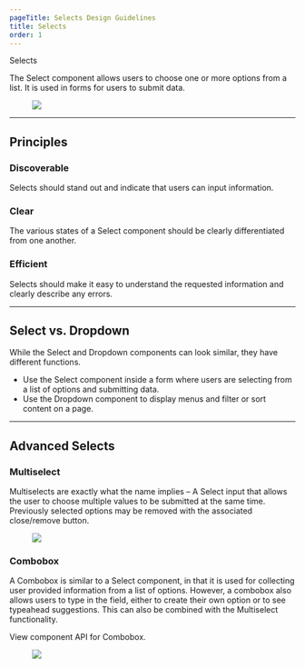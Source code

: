 ```yaml
---
pageTitle: Selects Design Guidelines
title: Selects
order: 1
---
```



<DocsHeading to="/api/select/" type="code">
  Selects
</DocsHeading>

The Select component allows users to choose one or more options from a list. It is used in forms for users to submit data.

<figure>
  <img src="../../images/inputs/selects-intro-image.png" alt=" " />
</figure>

<span class="horizontal-spacer"></span>
<hr class="article-divider" />

## Principles

### Discoverable

Selects should stand out and indicate that users can input information.

### Clear

The various states of a Select component should be clearly differentiated from one another.

### Efficient

Selects should make it easy to understand the requested information and clearly describe any errors.

<span class="horizontal-spacer"></span>
<hr class="article-divider" />

## Select vs. Dropdown

While the Select and Dropdown components can look similar, they have different functions.

- Use the Select component inside a form where users are selecting from a list of options and submitting data.
- Use the Dropdown component to display menus and filter or sort content on a page.

<span class="horizontal-spacer"></span>
<hr class="article-divider" />

## Advanced Selects

### Multiselect

Multiselects are exactly what the name implies – A Select input that allows the user to choose multiple values to be submitted at the same time.  Previously selected options may be removed with the associated close/remove button.

<figure>
  <img src="../../images/inputs/multi-select-example.png" alt=" " />
</figure>

### Combobox

A Combobox is similar to a Select component, in that it is used for collecting user provided information from a list of options. However, a combobox also allows users to type in the field, either to create their own option or to see typeahead suggestions.  This can also be combined with the Multiselect functionality.

View <Link to="/api/combobox/">component API</Link> for Combobox.

<figure>
  <img src="../../images/inputs/combobox-example.png" alt=" " />
</figure>

<span class="horizontal-spacer"></span>
